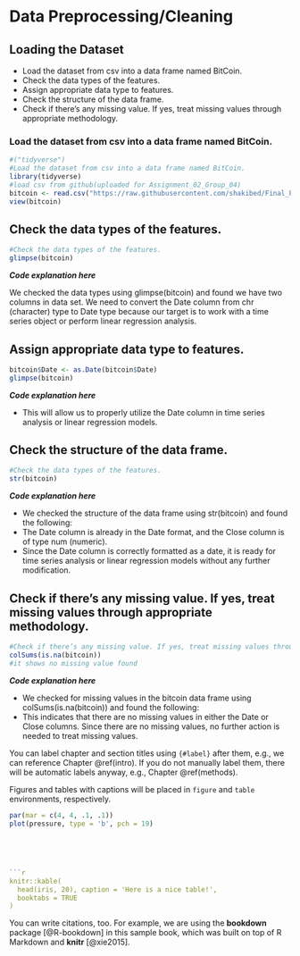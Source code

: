 # Data Preprocessing/Cleaning {#intro}
 
## Loading the Dataset{-}
  
  - Load the dataset from csv into a data frame named BitCoin.
  - Check the data types of the features.
  - Assign appropriate data type to features.
  - Check the structure of the data frame.
  - Check if there’s any missing value. If yes, treat missing values through         appropriate methodology.


### Load the dataset from csv into a data frame named BitCoin.{-}
```r

#("tidyverse")
#Load the dataset from csv into a data frame named BitCoin.
library(tidyverse)
#load csv from github(uploaded for Assignment_02_Group_04)
bitcoin <- read.csv("https://raw.githubusercontent.com/shakibed/Final_Project_Group_04/main/BTC-Monthly.csv", stringsAsFactors = FALSE)
view(bitcoin)
```

## Check the data types of the features.{-}


```r
#Check the data types of the features.
glimpse(bitcoin)


```

_**Code explanation here**_

We checked the data types using glimpse(bitcoin) and found we have two columns in data set.
We need to convert the Date column from chr (character) type to Date type because our target is to work with a time series object or perform linear regression analysis.



## Assign appropriate data type to features.{-}


```r
bitcoin$Date <- as.Date(bitcoin$Date)
glimpse(bitcoin)


```


_**Code explanation here**_

* This will allow us to properly utilize the Date column in time series analysis or linear regression models.

## Check the structure of the data frame.{-}


```r
#Check the data types of the features.
str(bitcoin)


```

_**Code explanation here**_

* We checked the structure of the data frame using str(bitcoin) and found the following:
* The Date column is already in the Date format, and the Close column is of type num (numeric). 
* Since the Date column is correctly formatted as a date, it is ready for time series analysis or linear regression models without any further modification.


## Check if there’s any missing value. If yes, treat missing values through  appropriate methodology.{-}


```r
#Check if there’s any missing value. If yes, treat missing values through appropriate methodology
colSums(is.na(bitcoin))
#it shows no missing value found


```

_**Code explanation here**_


* We checked for missing values in the bitcoin data frame using colSums(is.na(bitcoin)) and found the following:
* This indicates that there are no missing values in either the Date or Close columns. Since there are no missing values, no further action is needed to treat missing values.





You can label chapter and section titles using `{#label}` after them, e.g., we can reference Chapter \@ref(intro). If you do not manually label them, there will be automatic labels anyway, e.g., Chapter \@ref(methods).

Figures and tables with captions will be placed in `figure` and `table` environments, respectively.

```r
par(mar = c(4, 4, .1, .1))
plot(pressure, type = 'b', pch = 19)  
  
  
  
  

```r
knitr::kable(
  head(iris, 20), caption = 'Here is a nice table!',
  booktabs = TRUE
)
```

You can write citations, too. For example, we are using the **bookdown** package [@R-bookdown] in this sample book, which was built on top of R Markdown and **knitr** [@xie2015].
